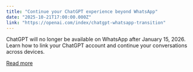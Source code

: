 ```yaml
---
title: "Continue your ChatGPT experience beyond WhatsApp"
date: "2025-10-21T17:00:00.000Z"
link: "https://openai.com/index/chatgpt-whatsapp-transition"
---
```


ChatGPT will no longer be available on WhatsApp after January 15, 2026. Learn how to link your ChatGPT account and continue your conversations across devices.

[Read more](https://openai.com/index/chatgpt-whatsapp-transition)
